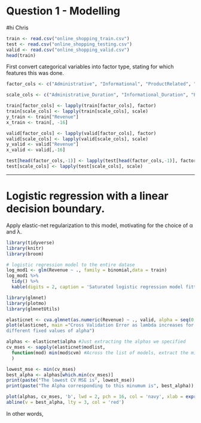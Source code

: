 # Question 1 - Modelling

#hi Chris

```r
train <- read.csv("online_shopping_train.csv")
test <- read.csv("online_shopping_testing.csv")
valid <- read.csv("online_shopping_valid.csv")
head(train)
```

First convert categorical variables into factor type, stating for which features this was done.

```r
factor_cols <- c("Administrative", "Informational", "ProductRelated", "SpecialDay", "Month", "OperatingSystems", "Browser", "VisitorType", "Weekend", "Revenue")

scale_cols <- c("Administrative_Duration", "Informational_Duration", "ProductRelated_Duration","BounceRates", "ExitRates", "PageValues")

train[factor_cols] <- lapply(train[factor_cols], factor)
train[scale_cols] <- lapply(train[scale_cols], scale)
y_train <- train["Revenue"]
x_train <- train[, -16]

valid[factor_cols] <- lapply(valid[factor_cols], factor)
valid[scale_cols] <- lapply(valid[scale_cols], scale)
y_valid <- valid["Revenue"]
x_valid <- valid[,-16]

test[head(factor_cols,-1)] <- lapply(test[head(factor_cols,-1)], factor)
test[scale_cols] <- lapply(test[scale_cols], scale)
```

------------------------------------------------------------------------

# Logistic regression with a linear decision boundary.

Apply elastic-net regularization to this model, motivating for the choice of α and λ.

```r
library(tidyverse)
library(knitr)
library(broom)

# logistic regression model to the entire datase
log_mod1 <- glm(Revenue ~ ., family = binomial,data = train)
log_mod1 %>% 
  tidy() %>%
  kable(digits = 2, caption = 'Saturated logistic regression model fitted to the online shopping dataset')
```

```r
library(glmnet)
library(plotmo)
library(glmnetUtils)

elasticnet <- cva.glmnet(as.numeric(Revenue) ~ ., valid, alpha = seq(0, 1, 0.1))
plot(elasticnet, main ="Cross Validation Error as lambda increases for 
different fixed values of alpha")
```

```r
alphas <- elasticnet$alpha #Just extracting the alphas we specified
cv_mses <- sapply(elasticnet$modlist,
  function(mod) min(mod$cvm) #Across the list of models, extract the minimum CV MS
  )

lowest_mse <- min(cv_mses)
best_alpha <- alphas[which.min(cv_mses)]
print(paste("The lowest CV MSE is", lowest_mse))
print(paste("The Alpha corresponding to this minumum is", best_alpha))

plot(alphas, cv_mses, 'b', lwd = 2, pch = 16, col = 'navy', xlab = expression(alpha), ylab = 'CV MSE') #Scale is crucial, this is still very granular!
abline(v = best_alpha, lty = 3, col = 'red')
```

In other words,
